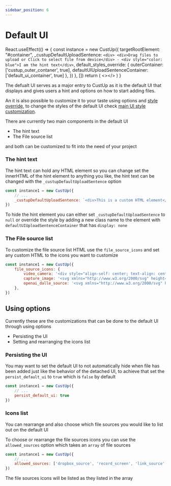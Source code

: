 ```yaml
---
sidebar_position: 6
---
```


# Default UI

  
  React.useEffect(() => {
    const instance = new CustUp({
      targetRootElement: "#container",
      _custupDefaultUploadSentence: `<div>
      <div>Drag files to upload or Click to select file from device</div> - <div style="color: blue">I am the hint text</div>`,
      default_styles_override: {
        outerContainer: ['custup_outer_contaner', true],
        defaultUIUploadSentenceContainer: ['default_ui_container', true]
      },
    })
  }, [])
  return (
    <></>
  )
}

<div id="container" style={{marginBottom: 10, width: '100%', display: 'flex', justifyContent: 'center'}}></div>

<CustUpUI />  
  
The defualt UI serves as a major entry to CustUp as it is the default UI that displays and gives users a hint and options on how to start adding files.  
  
An it is also possible to customize it to your taste using options and [style override](/docs/customization/main-ui.md), to change the styles of the default UI check [main UI style customization](/docs/customization/main-ui.md).  
  
There are currently two main components in the default UI

- The hint text
- The File source list

and both can be customized to fit into the need of your project

### The hint text

The hint text can hold any HTML element so you can change set the innerHTML of the hint element to anything you like, the hint text can be changed with the `_custupDefaultUploadSentence` option

```js
const instance1 = new CustUp({
    // ...
    _custupDefaultUploadSentence: `<div>This is a custom HTML element</div>`
})
```

To hide the hint element you can either set `_custupDefaultUploadSentence` to `null` or override the style by adding a new class name to the element with `defaultUIUploadSentenceContainer` that has `display: none`

### The File source list

To customize the file source list HTML use the `file_source_icons` and set any custom HTML to the icons you want to customize

```js
const instance1 = new CustUp({
    file_source_icons: {
        video_camera: '<div style="align-self: center; text-align: center;">V</div>',
        capture_image: '<svg xmlns="http://www.w3.org/2000/svg" height="24" viewBox="0 -960 960 960" width="24"><path d="M456-600h320q-27-69-82.5-118.5T566-788L456-600Zm-92 80 160-276q-11-2-22-3t-22-1q-66 0-123 25t-101 67l108 188ZM170-400h218L228-676q-32 41-50 90.5T160-480q0 21 2.5 40.5T170-400Zm224 228 108-188H184q27 69 82.5 118.5T394-172Zm86 12q66 0 123-25t101-67L596-440 436-164q11 2 21.5 3t22.5 1Zm252-124q32-41 50-90.5T800-480q0-21-2.5-40.5T790-560H572l160 276ZM480-480Zm0 400q-82 0-155-31.5t-127.5-86Q143-252 111.5-325T80-480q0-83 31.5-155.5t86-127Q252-817 325-848.5T480-880q83 0 155.5 31.5t127 86q54.5 54.5 86 127T880-480q0 82-31.5 155t-86 127.5q-54.5 54.5-127 86T480-80Z"/></svg>',
        openai_dalle_source: '<svg xmlns="http://www.w3.org/2000/svg" height="24" viewBox="0 -960 960 960" width="24"><path d="M560-32v-80q117 0 198.5-81.5T840-392h80q0 75-28.5 140.5t-77 114q-48.5 48.5-114 77T560-32Zm0-160v-80q50 0 85-35t35-85h80q0 83-58.5 141.5T560-192ZM222-57q-15 0-30-6t-27-17L23-222q-11-12-17-27t-6-30q0-16 6-30.5T23-335l127-127q23-23 57-23.5t57 22.5l50 50 28-28-50-50q-23-23-23-56t23-56l57-57q23-23 56.5-23t56.5 23l50 50 28-28-50-50q-23-23-23-56.5t23-56.5l127-127q12-12 27-18t30-6q15 0 29.5 6t26.5 18l142 142q12 11 17.5 25.5T895-730q0 15-5.5 30T872-673L745-546q-23 23-56.5 23T632-546l-50-50-28 28 50 50q23 23 22.5 56.5T603-405l-56 56q-23 23-56.5 23T434-349l-50-50-28 28 50 50q23 23 22.5 57T405-207L278-80q-11 11-25.5 17T222-57Zm0-79 42-42-142-142-42 42 142 142Zm85-85 42-42-142-142-42 42 142 142Zm184-184 56-56-142-142-56 56 142 142Zm198-198 42-42-142-142-42 42 142 142Zm85-85 42-42-142-142-42 42 142 142ZM448-504Z"/></svg>'
    },
})
```

## Using options

Currently these are the customizations that can be done to the default UI through using options

- Persisting the UI
- Setting and rearranging the icons list

### Persisting the UI

You may want to set the default UI to not automatically hide when file has been added just like the behavior of the detached UI, to achieve that set the `persist_default_ui` to `true` which is `false` by default

```js
const instance1 = new CustUp({
    // ...
    persist_default_ui: true
})
```

### Icons list

You can rearrange and also choose which file sources you would like to list out on the default UI  
  
To choose or rearrange the file sources icons you can use the `allowed_sources` option which takes an `array` of file sources

```js
const instance1 = new CustUp({
    // ...
    allowed_sources: ['dropbox_source', 'record_screen', 'link_source', 'google_drive_source'],
})
```

The file sources icons will be listed as they listed in the array
